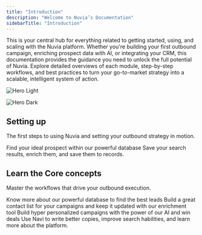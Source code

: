```yaml
---
title: "Introduction"
description: "Welcome to Nuvia’s Documentation"
sidebarTitle: "Introduction"
---
```


This is your central hub for everything related to getting started, using, and scaling with the Nuvia platform. Whether you're building your first outbound campaign, enriching prospect data with AI, or integrating your CRM, this documentation provides the guidance you need to unlock the full potential of Nuvia. Explore detailed overviews of each module, step-by-step workflows, and best practices to turn your go-to-market strategy into a scalable, intelligent system of action.

<img
  className="block dark:hidden"
  src="/images/hero-nuvia-light-min.png"
  alt="Hero Light"
  title={true}
/>

<img
  className="hidden dark:block"
  src="/images/hero-nuvia-dark-min.png"
  alt="Hero Dark"
/>

## Setting up

The first steps to using Nuvia and setting your outbound strategy in motion.

<CardGroup cols={2}>
  <Card title="Start with a search" icon="magnifying-glass" href="https://mintlify.com/docs/quickstart">
    Find your ideal prospect within our powerful database
  </Card>
  <Card title="Save to records" icon="record-vinyl" href="https://mintlify.com/docs/development">
    Save your search results, enrich them, and save them to records.
  </Card>
</CardGroup>

## Learn the Core concepts

Master the workflows that drive your outbound execution.

<CardGroup cols={2}>
  <Card title="Search" icon="magnifying-glass" href="https://mintlify.com/docs/settings/global">
    Know more about our powerful database to find the best leads
  </Card>
  <Card title="Lists" icon="list" href="https://mintlify.com/docs/api-playground/openapi">
    Build a great contact list for your campaigns and keep it updated with our enrichment tool
  </Card>
  <Card title="Campaigns" icon="megaphone" href="https://mintlify.com/docs/content/components/accordions">
    Build hyper personalized campaigns with the power of our AI and win deals
  </Card>
  <Card title="Navi" icon="message-dots" href="https://mintlify.com/customers">
    Use Navi to write better copies, improve search habilities, and learn more about the platform.
  </Card>
</CardGroup>